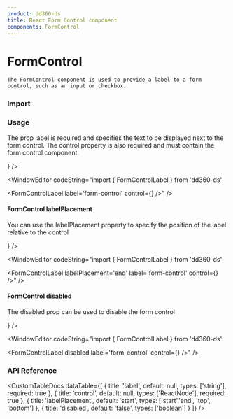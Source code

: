 ```yaml
---
product: dd360-ds
title: React Form Control component
components: FormControl
---
```


# <span name="floating-nav">FormControl</span>

    The FormControl component is used to provide a label to a form control, such as an input or checkbox.

### <span name="floating-nav">Import</span>

<WindowEditor codeString="import { FormControlLabel } from 'dd360-ds'" />
<WindowEditor codeString="import FormControlLabel from 'dd360-ds/FormControlLabel'" />

### <span name="floating-nav">Usage</span>

The prop label is required and specifies the text to be displayed next to the form control. 
The control property is also required and must contain the form control component.

<ContainerComponentDoc className="align-center justify-center items-center">
    <FormControlLabel label="form-control" control={<Checkbox checked size='2xl' />} />
</ContainerComponentDoc>

<WindowEditor codeString="import { FormControlLabel } from 'dd360-ds'

<FormControlLabel label='form-control' control={<Checkbox checked size='2xl' />} />" />

#### <span name="floating-nav">FormControl labelPlacement</span>

You can use the labelPlacement property to specify the position of the label relative to the control

<ContainerComponentDoc className="align-center">
    <FormControlLabel labelPlacement="end" label="form-control" control={<Checkbox checked size='2xl' />} />
</ContainerComponentDoc>

<WindowEditor codeString="import { FormControlLabel } from 'dd360-ds'

<FormControlLabel labelPlacement='end' label='form-control' control={<Checkbox checked size='2xl' />} />" />

#### <span name="floating-nav">FormControl disabled</span>

The disabled prop can be used to disable the form control

<ContainerComponentDoc className="align-center">
    <FormControlLabel label="form-control" control={<Checkbox checked size='2xl' />} />
</ContainerComponentDoc>

<WindowEditor codeString="import { FormControlLabel } from 'dd360-ds'

<FormControlLabel disabled label='form-control' control={<Checkbox checked size='2xl' />} />" />

### <span name="floating-nav">API Reference</span>

<CustomTableDocs
    dataTable={[
        { title: 'label', default: null, types: ['string'], required: true },
        { title: 'control', default: null, types: ['ReactNode'], required: true },
        { title: 'labelPlacement', default: 'start', types: ['start','end', 'top', 'bottom'] },
        { title: 'disabled', default: 'false', types: ['boolean'] }
    ]}
/>
